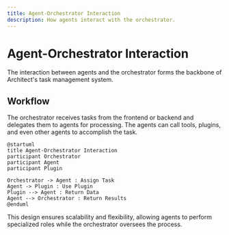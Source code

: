 ```yaml
---
title: Agent-Orchestrator Interaction
description: How agents interact with the orchestrator.
---
```


# Agent-Orchestrator Interaction

The interaction between agents and the orchestrator forms the backbone of Architect's task management system.

## Workflow

The orchestrator receives tasks from the frontend or backend and delegates them to agents for processing. The agents can call tools, plugins, and even other agents to accomplish the task.

```plantuml
@startuml
title Agent-Orchestrator Interaction
participant Orchestrator
participant Agent
participant Plugin

Orchestrator -> Agent : Assign Task
Agent -> Plugin : Use Plugin
Plugin --> Agent : Return Data
Agent --> Orchestrator : Return Results
@enduml
```

This design ensures scalability and flexibility, allowing agents to perform specialized roles while the orchestrator oversees the process.
